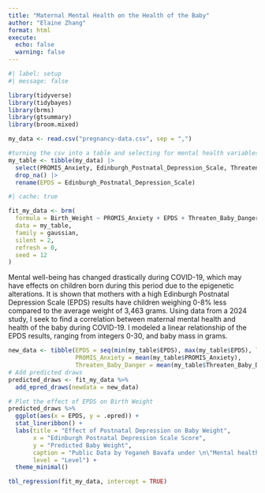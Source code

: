 ```yaml
---
title: "Maternal Mental Health on the Health of the Baby"
author: "Elaine Zhang"
format: html
execute: 
  echo: false
  warning: false
---
```


```r
#| label: setup
#| message: false

library(tidyverse)
library(tidybayes)
library(brms)
library(gtsummary)
library(broom.mixed)
```

```r
my_data <- read.csv("pregnancy-data.csv", sep = ",")

#turning the csv into a table and selecting for mental health variables. Got rid of data with missing values and renamed EPDS
my_table <- tibble(my_data) |>
  select(PROMIS_Anxiety, Edinburgh_Postnatal_Depression_Scale, Threaten_Baby_Danger, Birth_Weight) |>
  drop_na() |>
  rename(EPDS = Edinburgh_Postnatal_Depression_Scale)
```

```r
#| cache: true

fit_my_data <- brm(
  formula = Birth_Weight ~ PROMIS_Anxiety + EPDS + Threaten_Baby_Danger,
  data = my_table,
  family = gaussian,
  silent = 2,
  refresh = 0,
  seed = 12
)
```
Mental well-being has changed drastically during COVID-19, which may have effects on children born during this period due to the epigenetic alterations. It is shown that mothers with a high Edinburgh Postnatal Depression Scale (EPDS) results have children weighing 0-8% less compared to the average weight of 3,463 grams. Using data from a 2024 study, I seek to find a correlation between maternal mental health and health of the baby during COVID-19. I modeled a linear relationship of the EPDS results, ranging from integers 0-30, and baby mass in grams.
```r
new_data <- tibble(EPDS = seq(min(my_table$EPDS), max(my_table$EPDS), length.out = 100),
                   PROMIS_Anxiety = mean(my_table$PROMIS_Anxiety),
                   Threaten_Baby_Danger = mean(my_table$Threaten_Baby_Danger))
# Add predicted draws
predicted_draws <- fit_my_data %>%
  add_epred_draws(newdata = new_data)

# Plot the effect of EPDS on Birth Weight
predicted_draws %>%
  ggplot(aes(x = EPDS, y = .epred)) +
  stat_lineribbon() +
  labs(title = "Effect of Postnatal Depression on Baby Weight",
       x = "Edinburgh Postnatal Depression Scale Score",
       y = "Predicted Baby Weight",
       caption = "Public Data by Yeganeh Bavafa under \n\"Mental health in the pregnancy during the COVID-19\"",
       level = "Level") +
  theme_minimal()
```

```r
tbl_regression(fit_my_data, intercept = TRUE)
```

